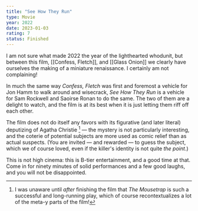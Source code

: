 ```yaml
---
title: "See How They Run"
type: Movie
year: 2022
date: 2023-01-03
rating: 7
status: Finished
---
```


I am not sure what made 2022 the year of the lighthearted whodunit, but between this film, [[Confess, Fletch]], and [[Glass Onion]] we clearly have ourselves the making of a miniature renaissance. I certainly am not complaining!

In much the same way _Confess, Fletch_ was first and foremost a vehicle for Jon Hamm to walk around and wisecrack, _See How They Run_ is a vehicle for Sam Rockwell and Saoirse Ronan to do the same. The two of them are a delight to watch, and the film is at its best when it is just letting them riff off each other.

The film does not do itself any favors with its figurative (and later literal) deputizing of Agatha Christie [^1] — the mystery is not particularly interesting, and the coterie of potential subjects are more used as comic relief than as actual suspects. (You are invited — and rewarded — to guess the subject, which we of course loved, even if the killer's identity is not quite _the point_.)

This is not high cinema: this is B-tier entertainment, and a good time at that. Come in for ninety minutes of solid performances and a few good laughs, and you will not be disappointed.

[^1]: I was unaware until _after_ finishing the film that _The Mousetrap_ is such a successful and long-running play, which of course recontextualizes a lot of the meta-y parts of the film!
